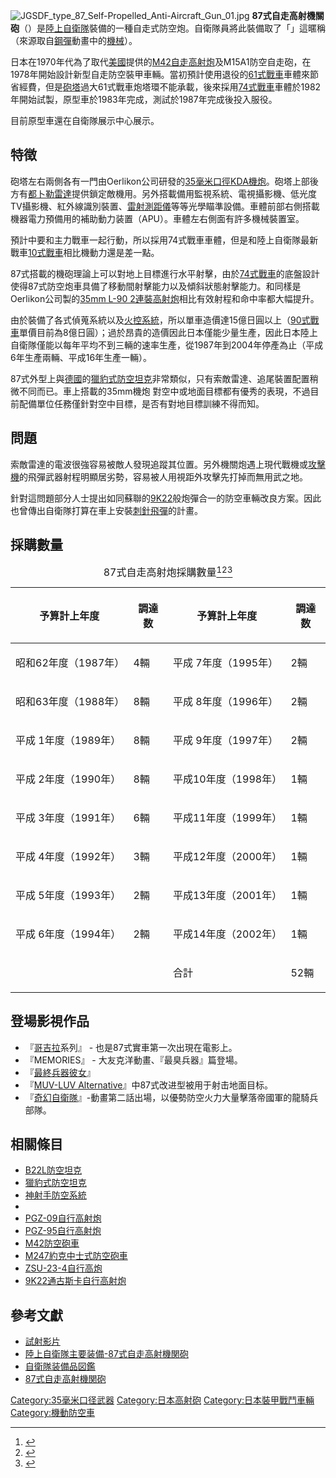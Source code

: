 {{Infobox Weapon
| name=87式自走高射機關砲 [[File:Flag_of_Japan.svg|30px]]<br />{{lang|ja|87式自走高射機関砲}}
| image=File:JGSDF type 87 Self-Propelled Anti-Aircraft Gun 02.jpg
|   image_size=250px
|      caption=87式自走高射機關砲
|origin={{flagicon|JPN}} 日本
|type=[[高射炮|高射炮]]
<!-- 服役記錄 -->
|service= 1987年至今
|used_by={{flagicon|JPN}} 日本
|wars= 
<!-- 生產歷史 -->
|designer= [[三菱重工|三菱重工]]<br />日本製鋼所（砲塔）
|design_date=1978年
|manufacturer=三菱重工<br />日本製鋼所（砲塔）
|unit_cost=15億[[日圓|日圓]]
|production_date=1987
|number= 52輛
|variants= 
|is_vehicle=yes
|       length=7.99 m
|        width=3.18 m
|       height=4.40 m 
|       weight=38.0噸
|   suspension=扭力軸懸吊
|   speed=53 km/h
|        vehicle_range=300 km
|      primary_armament=[[歐瑞康GDF雙管高射炮|90口徑35mm防空機炮KDA]]×2
|    secondary_armament=[[白朗寧M2重機槍|白朗寧M2重機槍]]
|       armour=[[軋壓均質裝甲|軋壓均質裝甲]]
|       engine=[[三菱|三菱]]10ZF22WT<br />氣冷V型10汽缸[[柴油引擎|柴油引擎]]
|           kW=
|         crew=3車員
|    engine_power= 720hp/2,200rpm 
|        pw_ratio= 
|clearance=
}}

[[File:JGSDF_type_87_Self-Propelled_Anti-Aircraft_Gun_01.jpg|thumb]]
'''87式自走高射機關砲'''（{{lang-ja|'''87式自走高射機関砲'''}}）是[[陸上自衛隊|陸上自衛隊]]裝備的一種自走式防空炮。自衛隊員將此裝備取了「{{link-ja|钢坦克|ガンタンク}}」這暱稱（來源取自[[機動戰士鋼彈|鋼彈]]動畫中的[[機動戰士|機械]]）。

日本在1970年代為了取代[[美國|美國]]提供的[[M42防空砲車|M42自走高射炮]]及M15A1防空自走砲，在1978年開始設計新型自走防空裝甲車輛。當初預計使用退役的[[61式戰車|61式戰車]]車體來節省經費，但是[[砲塔|砲塔]]過大61式戰車炮塔環不能承載，後來採用[[74式戰車|74式戰車]]車體於1982年開始試製，原型車於1983年完成，測試於1987年完成後投入服役。

目前原型車還在自衛隊展示中心展示。

== 特徴 ==
砲塔左右兩側各有一門由Oerlikon公司研發的[[歐瑞康GDF雙管高射炮|35毫米口徑KDA機炮]]。砲塔上部後方有[[都卜勒雷達|都卜勒雷達]]提供鎖定敵機用。另外搭載備用監視系統、電視攝影機、低光度TV攝影機、紅外線識別裝置、[[雷射測距儀|雷射測距儀]]等等光學瞄準設備。車體前部右側搭載機器電力預備用的補助動力装置（APU）。車體左右側面有許多機械裝置室。

預計中要和主力戰車一起行動，所以採用74式戰車車體，但是和陸上自衛隊最新戰車[[10式戰車|10式戰車]]相比機動力還是差一點。

87式搭載的機砲理論上可以對地上目標進行水平射擊，由於[[74式戰車|74式戰車]]的底盤設計使得87式防空炮車具備了移動間射擊能力以及傾斜狀態射擊能力。和同樣是Oerlikon公司製的[[歐瑞康GDF雙管高射炮|35mm L-90 2連裝高射炮]]相比有效射程和命中率都大幅提升。

由於裝備了各式偵蒐系統以及[[火控系統|火控系統]]，所以單車造價達15億日圓以上（[[90式戰車|90式戰車]]單價目前為8億日圓）；過於昂貴的造價因此日本僅能少量生產，因此日本陸上自衛隊僅能以每年平均不到三輛的速率生產，從1987年到2004年停產為止（平成6年生產兩輛、平成16年生產一輛）。

87式外型上與[[德國|德國]]的[[獵豹式防空坦克|獵豹式防空坦克]]非常類似，只有索敵雷達、追尾裝置配置稍微不同而已。車上搭載的35mm機炮
對空中或地面目標都有優秀的表現，不過目前配備單位任務僅針對空中目標，是否有對地目標訓練不得而知。

== 問題 ==
索敵雷達的電波很強容易被敵人發現追蹤其位置。另外機關炮遇上現代戰機或[[攻擊機|攻擊機]]的飛彈武器射程明顯居劣勢，容易被人用視距外攻擊先打掉而無用武之地。

針對這問題部分人士提出如同蘇聯的[[9K22通古斯卡自行高射炮|9K22]]般炮彈合一的防空車輛改良方案。因此也曾傳出自衛隊打算在車上安裝[[刺針飛彈|刺針飛彈]]的計畫。

== 採購數量 ==
{|class="wikitable" style="text-align:right"
|+87式自走高射炮採購數量<ref>{{Cite web |url=http://www.japandefense.com/ |title=JapanDefense.com |accessdate=2020-12-23 |archive-date=2011-02-02 |archive-url=https://web.archive.org/web/20110202200344/http://japandefense.com/ |dead-url=no }}</ref><ref>{{Cite web |url=http://www.clearing.mod.go.jp/hakusho_web/ |title=防衛白書の検索 |accessdate=2020-12-23 |archive-date=2018-11-15 |archive-url=https://web.archive.org/web/20181115022611/http://www.clearing.mod.go.jp/hakusho_web/ |dead-url=no }}</ref><ref>{{Cite web |url=https://www.mod.go.jp/j/yosan/yosan_gaiyo/ |title=防衛省・自衛隊：予算等の概要 |accessdate=2020-12-23 |archive-date=2021-01-23 |archive-url=https://web.archive.org/web/20210123104204/https://www.mod.go.jp/j/yosan/yosan_gaiyo/ |dead-url=no }}</ref>
! 予算計上年度 !! 調達数 !! 予算計上年度 !! 調達数
|-
| 昭和62年度（1987年） || 4輛 || 平成 7年度（1995年） || 2輛
|-
| 昭和63年度（1988年） || 8輛 || 平成 8年度（1996年） || 2輛
|-
| 平成 1年度（1989年） || 8輛 || 平成 9年度（1997年） || 2輛
|-
| 平成 2年度（1990年） || 8輛 || 平成10年度（1998年） || 1輛
|-
| 平成 3年度（1991年） || 6輛 || 平成11年度（1999年） || 1輛
|-
| 平成 4年度（1992年） || 3輛 || 平成12年度（2000年） || 1輛
|-
| 平成 5年度（1993年） || 2輛 || 平成13年度（2001年） || 1輛
|-
| 平成 6年度（1994年） || 2輛 || 平成14年度（2002年） || 1輛
|-
| || || 合計 ||52輛
|}

== 登場影視作品 ==
* 『[[哥吉拉|哥吉拉]]系列』 - 也是87式實車第一次出現在電影上。
* 『MEMORIES』 - 大友克洋動畫、『最臭兵器』篇登場。
* 『[[最終兵器彼女|最終兵器彼女]]』
* 『[[MUV-LUV_Alternative|MUV-LUV Alternative]]』中87式改进型被用于射击地面目标。
* 『[[奇幻自衛隊|奇幻自衛隊]]』-動畫第二話出場，以優勢防空火力大量擊落帝國軍的龍騎兵部隊。

== 相關條目 ==
* [[B22L防空坦克|B22L防空坦克]]
* [[獵豹式防空坦克|獵豹式防空坦克]]
* [[神射手防空系統|神射手防空系統]]
* {{Link-en|PZA Loara自走高射炮|PZA Loara}}
* [[PGZ-09自行高射炮|PGZ-09自行高射炮]]
* [[PGZ-95自行高射炮|PGZ-95自行高射炮]]
*[[M42防空砲車|M42防空砲車]]
*[[M247約克中士式防空砲車|M247約克中士式防空砲車]]
* [[ZSU-23-4自行高炮|ZSU-23-4自行高炮]]
* [[9K22通古斯卡自行高射炮|9K22通古斯卡自行高射炮]]

== 參考文獻 ==
{{Commons|Type 87 (SPAAG)}}
*[https://www.youtube.com/watch?v=4G-hvbm5x3U 試射影片]{{Wayback|url=https://www.youtube.com/watch?v=4G-hvbm5x3U |date=20190215084117 }}
* [https://web.archive.org/web/20080327082555/http://www.mod.go.jp/gsdf/html/soubi/bottom/syaryou/kaisetu/87jisokousya.html 陸上自衛隊主要装備-87式自走高射機関砲]
* [https://web.archive.org/web/20080131150159/http://rightwing.sakura.ne.jp/equipment/jgsdf/airartillery/type87aw/type87aw.html 自衛隊装備品図鑑]
* [http://www.masdf.com/spec/land/japan/87aw.html 87式自走高射機関砲]{{Wayback|url=http://www.masdf.com/spec/land/japan/87aw.html |date=20080504170324 }}

{{自衛隊裝甲戰鬥車輛}}

[[Category:35毫米口径武器|Category:35毫米口径武器]]
[[Category:日本高射砲|Category:日本高射砲]]
[[Category:日本裝甲戰鬥車輛|Category:日本裝甲戰鬥車輛]]
[[Category:機動防空車|Category:機動防空車]]
